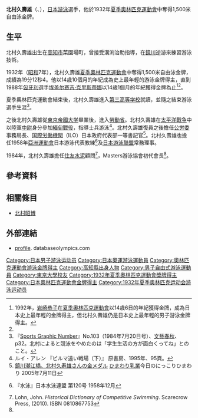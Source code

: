 {{Infobox sportsperson
|name= 北村久壽雄
|image= Kitamura Kusuo.JPG
| image_size     =260px
|caption= 北村久壽雄
|birth_date= 1917年10月9日
| death_date = 1996年6月6日
|birth_place=[[日本|日本]][[高知縣|高知縣]][[高知市|高知市]]菜園場町
|death_place = [[日本|日本]]
| height = 
| weight = 
|sport=游泳
|club= 
|alma_mater=
| show-medals    = yes
| medaltemplates = 
{{MedalCountry | {{JPN}} }}
{{MedalCompetition|[[夏季奧林匹克運動會|夏季奧林匹克運動會]]}}
{{MedalGold|[[1932年夏季奧林匹克運動會|1932年洛杉磯]]|1500米自由泳}}
}}
'''北村久壽雄'''（{{jpn|j=北村 久寿雄|hg=きたむら くすお|rm=Kitamura Kusuo}}、{{bd|1917年|10月9日|1996年|6月6日|Kitamura Kusuo}}），[[日本|日本]][[游泳|游泳]]選手，他於1932年[[夏季奧林匹克運動會|夏季奧林匹克運動會]]中奪得1,500米自由泳金牌。

== 生平 ==
北村久壽雄出生在[[高知市|高知市]]菜園場町，曾接受溝渕治助指導，在[[鏡川|鏡川]]逆游來練習游泳技術。

1932年（[[昭和|昭和]]7年），北村久壽雄[[夏季奧林匹克運動會|夏季奧林匹克運動會]]中奪得1,500米自由泳金牌，成績為19分12秒4。他以14歳10個月的年紀成為史上最年輕的游泳金牌得主，直到1988年[[匈牙利|匈牙利]]選手[[埃盖尔赛吉·克里斯蒂娜|埃盖尔赛吉·克里斯蒂娜]]以14歳1個月的年紀獲得金牌為止<ref>1992年，[[岩崎恭子|岩崎恭子]]在[[夏季奧林匹克運動會|夏季奧林匹克運動會]]以14歳6日的年紀獲得金牌，成為日本史上最年輕的金牌得主，但北村久壽雄仍是日本史上最年輕的男子游泳金牌得主。</ref><ref name=b1/>。

夏季奧林匹克運動會結束後，北村久壽雄進入[[第三高等学校|第三高等学校]]就讀，並隨之結束游泳選手生涯<ref name="nb">『[[Sports_Graphic_Number|Sports Graphic Number]]』No.103（1984年7月20日号）、[[文藝春秋|文藝春秋]]、p32。北村によると競泳をやめたのは「学生生活の方が面白くってね」とのこと。</ref>。

之後北村久壽雄從[[東京大學|東京帝國大学]]畢業後，進入[[勞動省_(日本)|勞動省]]。北村久壽雄在[[太平洋戰争|太平洋戰争]]中以陸軍[[中尉|中尉]]身分參加[[緬甸戰役|緬甸戰役]]，指導士兵游泳<ref>ルイ・アレン 『ビルマ遠い戦場（下）』 原書房、1995年、95頁。</ref>。北村久壽雄復員之後擔任[[公共企業体等労働委員会|公労委]]事務局長、[[国際労働機関|国際労働機関]]（ILO）日本政府代表部一等書記官<ref>[http://www.himawarimilk.co.jp/diary/?No=817 鏡川潮江橋、北村久寿雄さんの金メダル] {{Wayback|url=http://www.himawarimilk.co.jp/diary/?No=817 |date=20161120034544 }} [[ひまわり乳業|ひまわり乳業]]今日のにっこりひまわり 2005年7月11日</ref>。北村久壽雄也擔任1958年[[亞洲運動會|亞洲運動會]]日本游泳代表教練<ref>{{PDFLink|[http://old.swim.or.jp/12_magazine/1_163/120.pdf アジア大会水上競技報告]}} 『水泳』日本水泳連盟 第120号 1958年12月</ref>及[[日本游泳聯盟|日本游泳聯盟]]常務理事。

1984年，北村久壽雄擔任[[住友水泥|住友水泥]]顧問<ref name=b1>Lohn, John. ''Historical Dictionary of Competitive Swimming''. Scarecrow Press, (2010). ISBN 0810867753</ref>，Masters游泳協會初代會長<ref name="nb"/>。

== 參考資料 ==
{{Reflist}}

== 相關條目 ==
* [[北村昭博|北村昭博]]

== 外部連結 ==
{{Commonscat|Kusuo Kitamura}}
* [https://web.archive.org/web/20060721063559/http://www.databaseolympics.com/players/playerpage.htm?ilkid=KITAMKUS01 profile]. databaseolympics.com
{{奥林匹克运动会游泳比赛男子1500米自由泳冠军}}
{{Authority control}}
{{DEFAULTSORT:Kitamura Kusuo}}
[[Category:日本男子游泳运动员|Category:日本男子游泳运动员]]
[[Category:日本奧運游泳運動員|Category:日本奧運游泳運動員]]
[[Category:奧林匹克運動會游泳金牌得主|Category:奧林匹克運動會游泳金牌得主]]
[[Category:高知縣出身人物|Category:高知縣出身人物]]
[[Category:男子自由式游泳運動員|Category:男子自由式游泳運動員]]
[[Category:東京大學校友|Category:東京大學校友]]
[[Category:1932年夏季奧林匹克運動會獎牌得主|Category:1932年夏季奧林匹克運動會獎牌得主]]
[[Category:日本奧林匹克運動會金牌得主|Category:日本奧林匹克運動會金牌得主]]
[[Category:1932年夏季奥林匹克运动会游泳运动员|Category:1932年夏季奥林匹克运动会游泳运动员]]